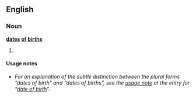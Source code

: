 ==English==

===Noun===
'''[[dates]] [[of]] [[births]]''' {{p}}

# {{plural of|[[date of birth]]}}

====Usage notes====
* ''For an explanation of the subtle distinction between the plural forms “dates of birth” and “dates of births”, see the [[date of birth#Usage notes|usage note]] at the entry for “[[date of birth]]”.''
